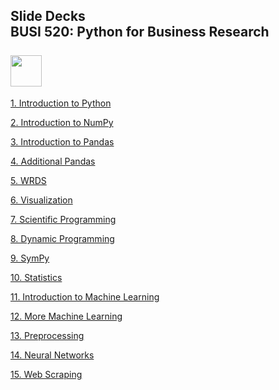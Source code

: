## Slide Decks<br>BUSI 520: Python for Business Research<br><br>![](RiceBusiness-transparent-logo-sm.png){height="50"}<br>


[1. Introduction to Python](01-Introduction_to_Python.slides.html){target="_blank"}

[2. Introduction to NumPy](02-Introduction_to_NumPy.slides.html){target="_blank"}

[3. Introduction to Pandas](03-Introduction_to_Pandas.slides.html){target="_blank"}

[4. Additional Pandas](04-Additional_Pandas.slides.html){target="_blank"}

[5. WRDS](05-WRDS.slides.html){target="_blank"}

[6. Visualization](06-Visualization.slides.html){target="_blank"}

[7. Scientific Programming](07-Scientific_Programming.slides.html){target="_blank"}

[8. Dynamic Programming](08-Dynamic_Programming.slides.html){target="_blank"}

[9. SymPy](09-Sympy.slides.html){target="_blank"}

[10. Statistics](11-Statistics.slides.html){target="_blank"}

[11. Introduction to Machine Learning](12-ML1.slides.html){target="_blank"}

[12. More Machine Learning](13-ML2.slides.html){target="_blank"}

[13. Preprocessing](14-PreProcessing.slides.html){target="_blank"}

[14. Neural Networks](15-Neural_Nets.slides.html){target="_blank"}

[15. Web Scraping](16_web_scraping.slides.html){target="_blank"}

